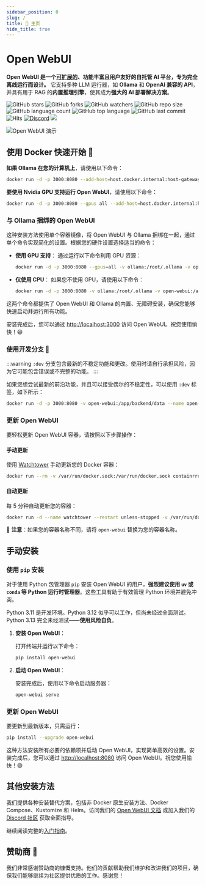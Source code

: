 ```yaml
---
sidebar_position: 0
slug: /
title: 🏡 主页
hide_title: true
---
```



# Open WebUI

**Open WebUI 是一个[可扩展的](https://docs.openwebui.com/features/plugin/)、功能丰富且用户友好的自托管 AI 平台，专为完全离线运行而设计。** 它支持多种 LLM 运行器，如 **Ollama** 和 **OpenAI 兼容的 API**，并具有用于 RAG 的**内置推理引擎**，使其成为**强大的 AI 部署解决方案**。

![GitHub stars](https://img.shields.io/github/stars/open-webui/open-webui?style=social)
![GitHub forks](https://img.shields.io/github/forks/open-webui/open-webui?style=social)
![GitHub watchers](https://img.shields.io/github/watchers/open-webui/open-webui?style=social)
![GitHub repo size](https://img.shields.io/github/repo-size/open-webui/open-webui)
![GitHub language count](https://img.shields.io/github/languages/count/open-webui/open-webui)
![GitHub top language](https://img.shields.io/github/languages/top/open-webui/open-webui)
![GitHub last commit](https://img.shields.io/github/last-commit/open-webui/open-webui?color=red)
![Hits](https://hits.seeyoufarm.com/api/count/incr/badge.svg?url=https%3A%2F%2Fgithub.com%2Follama-webui%2Follama-wbui&count_bg=%2379C83D&title_bg=%23555555&icon=&icon_color=%23E7E7E7&title=hits&edge_flat=false)
[![Discord](https://img.shields.io/badge/Discord-Open_WebUI-blue?logo=discord&logoColor=white)](https://discord.gg/5rJgQTnV4s)
[![](https://img.shields.io/static/v1?label=Sponsor&message=%E2%9D%A4&logo=GitHub&color=%23fe8e86)](https://github.com/sponsors/tjbck)

![Open WebUI 演示](/img/demo.gif)

## 使用 Docker 快速开始 🐳

**如果 Ollama 在您的计算机上**，请使用以下命令：

```bash
docker run -d -p 3000:8080 --add-host=host.docker.internal:host-gateway -v open-webui:/app/backend/data --name open-webui --restart always ghcr.io/open-webui/open-webui:main
```

**要使用 Nvidia GPU 支持运行 Open WebUI**，请使用以下命令：

```bash
docker run -d -p 3000:8080 --gpus all --add-host=host.docker.internal:host-gateway -v open-webui:/app/backend/data --name open-webui --restart always ghcr.io/open-webui/open-webui:cuda
```

### 与 Ollama 捆绑的 Open WebUI

这种安装方法使用单个容器镜像，将 Open WebUI 与 Ollama 捆绑在一起，通过单个命令实现简化的设置。根据您的硬件设置选择适当的命令：

- **使用 GPU 支持**：
  通过运行以下命令利用 GPU 资源：

  ```bash
  docker run -d -p 3000:8080 --gpus=all -v ollama:/root/.ollama -v open-webui:/app/backend/data --name open-webui --restart always ghcr.io/open-webui/open-webui:ollama
  ```

- **仅使用 CPU**：
  如果您不使用 GPU，请使用以下命令：

  ```bash
  docker run -d -p 3000:8080 -v ollama:/root/.ollama -v open-webui:/app/backend/data --name open-webui --restart always ghcr.io/open-webui/open-webui:ollama
  ```

这两个命令都提供了 Open WebUI 和 Ollama 的内置、无障碍安装，确保您能够快速启动并运行所有功能。

安装完成后，您可以通过 [http://localhost:3000](http://localhost:3000) 访问 Open WebUI。祝您使用愉快！😄

### 使用开发分支 🌙

:::warning
`:dev` 分支包含最新的不稳定功能和更改。使用时请自行承担风险，因为它可能包含错误或不完整的功能。
:::

如果您想尝试最新的前沿功能，并且可以接受偶尔的不稳定性，可以使用 `:dev` 标签，如下所示：

```bash
docker run -d -p 3000:8080 -v open-webui:/app/backend/data --name open-webui --restart always ghcr.io/open-webui/open-webui:dev
```

### 更新 Open WebUI

要轻松更新 Open WebUI 容器，请按照以下步骤操作：

#### 手动更新
使用 [Watchtower](https://containrrr.dev/watchtower) 手动更新您的 Docker 容器：
```bash
docker run --rm -v /var/run/docker.sock:/var/run/docker.sock containrrr/watchtower --run-once open-webui
```

#### 自动更新
每 5 分钟自动更新您的容器：
```bash
docker run -d --name watchtower --restart unless-stopped -v /var/run/docker.sock:/var/run/docker.sock containrrr/watchtower --interval 300 open-webui
```

🔧 **注意**：如果您的容器名称不同，请将 `open-webui` 替换为您的容器名称。

## 手动安装

### 使用 `pip` 安装

对于使用 Python 包管理器 `pip` 安装 Open WebUI 的用户，**强烈建议使用 `uv` 或 `conda` 等 Python 运行时管理器**。这些工具有助于有效管理 Python 环境并避免冲突。

Python 3.11 是开发环境。Python 3.12 似乎可以工作，但尚未经过全面测试。Python 3.13 完全未经测试——**使用风险自负**。

1. **安装 Open WebUI**：

   打开终端并运行以下命令：
   ```bash
   pip install open-webui
   ```

2. **启动 Open WebUI**：

   安装完成后，使用以下命令启动服务器：
   ```bash
   open-webui serve
   ```

### 更新 Open WebUI

要更新到最新版本，只需运行：

```bash
pip install --upgrade open-webui
```

这种方法安装所有必要的依赖项并启动 Open WebUI，实现简单高效的设置。安装完成后，您可以通过 [http://localhost:8080](http://localhost:8080) 访问 Open WebUI。祝您使用愉快！😄

## 其他安装方法

我们提供各种安装替代方案，包括非 Docker 原生安装方法、Docker Compose、Kustomize 和 Helm。访问我们的 [Open WebUI 文档](https://docs.openwebui.com/getting-started/) 或加入我们的 [Discord 社区](https://discord.gg/5rJgQTnV4s) 获取全面指导。

继续阅读完整的[入门指南](/getting-started)。

## 赞助商 🙌

<TopBanners />

<SponsorList />

我们非常感谢赞助商的慷慨支持。他们的贡献帮助我们维护和改进我们的项目，确保我们能够继续为社区提供优质的工作。感谢您！


